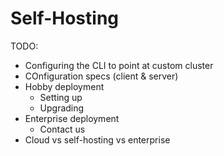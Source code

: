 # Self-Hosting

TODO:

- Configuring the CLI to point at custom cluster
- COnfiguration specs (client & server)
- Hobby deployment
    - Setting up
    - Upgrading
- Enterprise deployment
    - Contact us
- Cloud vs self-hosting vs enterprise

